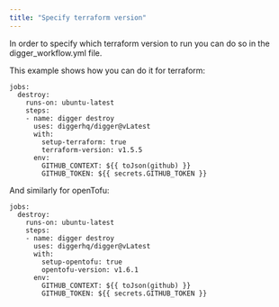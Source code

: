 ```yaml
---
title: "Specify terraform version"
---
```


In order to specify which terraform version to run you can do so in the digger_workflow.yml file.

This example shows how you can do it for terraform:

```
jobs:
  destroy:
    runs-on: ubuntu-latest
    steps:
    - name: digger destroy
      uses: diggerhq/digger@vLatest
      with:
        setup-terraform: true
        terraform-version: v1.5.5
      env:
        GITHUB_CONTEXT: ${{ toJson(github) }}
        GITHUB_TOKEN: ${{ secrets.GITHUB_TOKEN }}
```

And similarly for openTofu:

```
jobs:
  destroy:
    runs-on: ubuntu-latest
    steps:
    - name: digger destroy
      uses: diggerhq/digger@vLatest
      with:
        setup-opentofu: true
        opentofu-version: v1.6.1
      env:
        GITHUB_CONTEXT: ${{ toJson(github) }}
        GITHUB_TOKEN: ${{ secrets.GITHUB_TOKEN }}
```